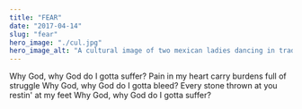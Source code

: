 ```yaml
---
title: "FEAR"
date: "2017-04-14"
slug: "fear"
hero_image: "./cul.jpg"
hero_image_alt: "A cultural image of two mexican ladies dancing in traditional dress"
---
```


Why God, why God do I gotta suffer?
Pain in my heart carry burdens full of struggle
Why God, why God do I gotta bleed?
Every stone thrown at you restin' at my feet
Why God, why God do I gotta suffer?